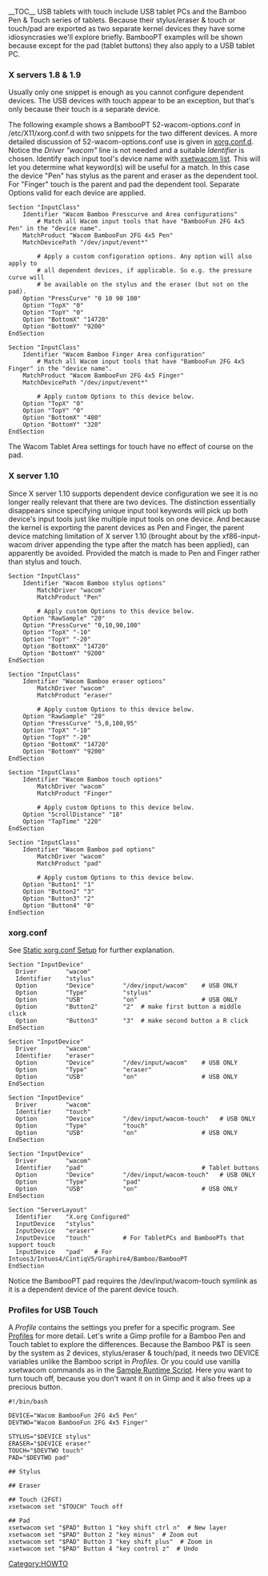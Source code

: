 __TOC__
USB tablets with touch include USB tablet PCs and the Bamboo Pen & Touch series of tablets.  Because their stylus/eraser & touch or touch/pad are exported as two separate kernel devices they have some idiosyncrasies we'll explore briefly.  BambooPT examples will be shown because except for the pad (tablet buttons) they also apply to a USB tablet PC.

=== X servers 1.8 & 1.9 ===
Usually only one snippet is enough as you cannot configure dependent devices.  The USB devices with touch appear to be an exception, but that's only because their touch is a separate device.

The following example shows a BambooPT 52-wacom-options.conf in /etc/X11/xorg.conf.d with two snippets for the two different devices.  A more detailed discussion of 52-wacom-options.conf use is given in [[xorg.conf.d]].  Notice the ''Driver "wacom"'' line is not needed and a suitable ''Identifier'' is chosen.  Identify each input tool's device name with [[xsetwacom|xsetwacom list]].  This will let you determine what keyword(s) will be useful for a match.  In this case the device "Pen" has stylus as the parent and eraser as the dependent tool.  For "Finger" touch is the parent and pad the dependent tool.  Separate Options valid for each device are applied.
<pre>
Section "InputClass"
	Identifier "Wacom Bamboo Presscurve and Area configurations"
        # Match all Wacom input tools that have "BambooFun 2FG 4x5 Pen" in the "device name".
	MatchProduct "Wacom BambooFun 2FG 4x5 Pen"
	MatchDevicePath "/dev/input/event*"

        # Apply a custom configuration options. Any option will also apply to
        # all dependent devices, if applicable. So e.g. the pressure curve will
        # be available on the stylus and the eraser (but not on the pad).
	Option "PressCurve" "0 10 90 100"
	Option "TopX" "0"
	Option "TopY" "0"
	Option "BottomX" "14720"
	Option "BottomY" "9200"
EndSection

Section "InputClass"
	Identifier "Wacom Bamboo Finger Area configuration"
        # Match all Wacom input tools that have "BambooFun 2FG 4x5 Finger" in the "device name".
	MatchProduct "Wacom BambooFun 2FG 4x5 Finger"
	MatchDevicePath "/dev/input/event*"

        # Apply custom Options to this device below.
	Option "TopX" "0"
	Option "TopY" "0"
	Option "BottomX" "480"
	Option "BottomY" "320"
EndSection
</pre>
The Wacom Tablet Area settings for touch have no effect of course on the pad.

=== X server 1.10 ===
Since X server 1.10 supports dependent device configuration we see it is no longer really relevant that there are two devices.  The distinction essentially disappears since specifying unique input tool keywords will pick up both device's input tools just like multiple input tools on one device.  And because the kernel is exporting the parent devices as Pen and Finger, the parent device matching limitation of X server 1.10 (brought about by the xf86-input-wacom driver appending the type after the match has been applied), can apparently be avoided.  Provided the match is made to Pen and Finger rather than stylus and touch.
<pre>
Section "InputClass"
	Identifier "Wacom Bamboo stylus options"
        MatchDriver "wacom"
        MatchProduct "Pen"

        # Apply custom Options to this device below.
	Option "RawSample" "20"
	Option "PressCurve" "0,10,90,100"
	Option "TopX" "-10"
	Option "TopY" "-20"
	Option "BottomX" "14720"
	Option "BottomY" "9200"
EndSection

Section "InputClass"
	Identifier "Wacom Bamboo eraser options"
        MatchDriver "wacom"
        MatchProduct "eraser"

        # Apply custom Options to this device below.
	Option "RawSample" "20"
	Option "PressCurve" "5,0,100,95"
	Option "TopX" "-10"
	Option "TopY" "-20"
	Option "BottomX" "14720"
	Option "BottomY" "9200"
EndSection

Section "InputClass"
	Identifier "Wacom Bamboo touch options"
        MatchDriver "wacom"
        MatchProduct "Finger"

        # Apply custom Options to this device below.
	Option "ScrollDistance" "18"
	Option "TapTime" "220"
EndSection

Section "InputClass"
	Identifier "Wacom Bamboo pad options"
        MatchDriver "wacom"
        MatchProduct "pad"

        # Apply custom Options to this device below.
	Option "Button1" "1"
	Option "Button2" "3"
	Option "Button3" "2"
	Option "Button4" "0"
EndSection
</pre>

=== xorg.conf ===
See [[Configuring X#Static xorg.conf Setup|Static xorg.conf Setup]] for further explanation.
<pre>
Section "InputDevice"
  Driver        "wacom"
  Identifier    "stylus"
  Option        "Device"        "/dev/input/wacom"    # USB ONLY
  Option        "Type"          "stylus"
  Option        "USB"           "on"                  # USB ONLY
  Option        "Button2"       "2"  # make first button a middle click
  Option        "Button3"       "3"  # make second button a R click
EndSection

Section "InputDevice"
  Driver        "wacom"
  Identifier    "eraser"
  Option        "Device"        "/dev/input/wacom"    # USB ONLY
  Option        "Type"          "eraser"
  Option        "USB"           "on"                  # USB ONLY
EndSection

Section "InputDevice"
  Driver        "wacom"
  Identifier    "touch"
  Option        "Device"        "/dev/input/wacom-touch"   # USB ONLY
  Option        "Type"          "touch"
  Option        "USB"           "on"                  # USB ONLY
EndSection

Section "InputDevice"
  Driver        "wacom"
  Identifier    "pad"                                 # Tablet buttons
  Option        "Device"        "/dev/input/wacom-touch"   # USB ONLY
  Option        "Type"          "pad"
  Option        "USB"           "on"                  # USB ONLY
EndSection

Section "ServerLayout"
  Identifier    "X.org Configured"
  InputDevice   "stylus"
  InputDevice   "eraser"
  InputDevice   "touch"         # For TabletPCs and BambooPTs that support touch
  InputDevice   "pad"   # For Intuos3/Intuos4/CintiqV5/Graphire4/Bamboo/BambooPT
EndSection
</pre>
Notice the BambooPT pad requires the /dev/input/wacom-touch symlink as it is a dependent device of the parent device touch.

=== Profiles for USB Touch ===
A ''Profile'' contains the settings you prefer for a specific program.  See [[Tablet Configuration#Profiles|Profiles]] for more detail.  Let's write a Gimp profile for a Bamboo Pen and Touch tablet to explore the differences.  Because the Bamboo P&T is seen by the system as 2 devices, stylus/eraser & touch/pad, it needs two DEVICE variables unlike the Bamboo script in ''Profiles''.  Or you could use vanilla xsetwacom commands as in the [[Tablet Configuration#Sample Runtime Script|Sample Runtime Script]].  Here you want to turn touch off, because you don't want it on in Gimp and it also frees up a precious button.
<pre>
#!/bin/bash

DEVICE="Wacom BambooFun 2FG 4x5 Pen"
DEVTWO="Wacom BambooFun 2FG 4x5 Finger"

STYLUS="$DEVICE stylus"
ERASER="$DEVICE eraser"
TOUCH="$DEVTWO touch"
PAD="$DEVTWO pad"

## Stylus

## Eraser

## Touch (2FGT)
xsetwacom set "$TOUCH" Touch off

## Pad
xsetwacom set "$PAD" Button 1 "key shift ctrl n"  # New layer
xsetwacom set "$PAD" Button 2 "key minus"  # Zoom out
xsetwacom set "$PAD" Button 3 "key shift plus"  # Zoom in
xsetwacom set "$PAD" Button 4 "key control z"  # Undo
</pre>


[[Category:HOWTO]]